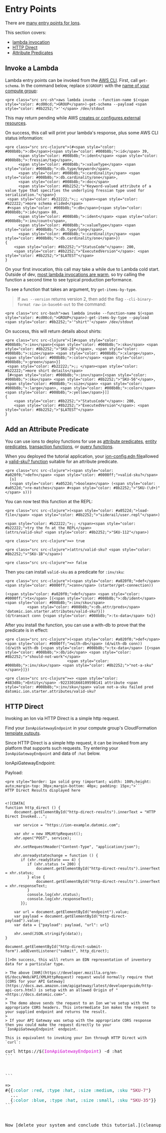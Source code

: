 Entry Points
============

There are [many entry points for Ions](ions-reference.html#entry-points).

This section covers:

- [lambda invocation](#invoke-lambda)
- [HTTP Direct](#http-direct)
- [Attribute Predicates](attribute-predicate)

Invoke a Lambda
---------------

Lambda entry points can be invoked from the [AWS CLI](https://docs.aws.amazon.com/cli/latest/reference/lambda/index.html). First, call `get-schema`. In the command below, replace `$(GROUP)` with the [name of your compute group](../operation/howto.html#compute-group-name):

```
<pre class="src src-sh">aws lambda invoke --function-name $(<span style="color: #cd00cd;">GROUP</span>)-get-schema --payload <span style="color: #8b2252;">''</span> /dev/stdout
```



This may return pending while AWS [creates or configures external resources](https://aws.amazon.com/blogs/compute/tracking-the-state-of-lambda-functions/).

On success, this call will print your lambda's response, plus some AWS CLI status information:

```
<pre class="src src-clojure">(#<span style="color: #008b8b;">:db</span>{<span style="color: #008b8b;">:id</span> 39,
      <span style="color: #008b8b;">:ident</span> <span style="color: #008b8b;">:fressian/tag</span>,
      <span style="color: #008b8b;">:valueType</span> <span style="color: #008b8b;">:db.type/keyword</span>,
      <span style="color: #008b8b;">:cardinality</span> <span style="color: #008b8b;">:db.cardinality/one</span>,
      <span style="color: #008b8b;">:doc</span>
      <span style="color: #8b2252;">"Keyword-valued attribute of a value type that specifies the underlying fressian type used for serialization."</span>}
 <span style="color: #b22222;">;; </span><span style="color: #b22222;">more schema elided</span>
 #<span style="color: #008b8b;">:db</span>{<span style="color: #008b8b;">:id</span> 80,
      <span style="color: #008b8b;">:ident</span> <span style="color: #008b8b;">:inv/count</span>,
      <span style="color: #008b8b;">:valueType</span> <span style="color: #008b8b;">:db.type/long</span>,
      <span style="color: #008b8b;">:cardinality</span> <span style="color: #008b8b;">:db.cardinality/one</span>})
{
    <span style="color: #8b2252;">"StatusCode"</span>: 200,
    <span style="color: #8b2252;">"ExecutedVersion"</span>: <span style="color: #8b2252;">"$LATEST"</span>
}
```



On your first invocation, this call may take a while due to Lambda cold start. Outside of dev, [most lambda invocations are warm](https://blog.symphonia.io/learning-lambda-part-8-addfab6b460d), so try calling the function a second time to see typical production performance.

To see a function that takes an argument, try `get-items-by-type`.

> If `aws --version` returns version 2, then add the flag `--cli-binary-format raw-in-base64-out` to the command:

```
<pre class="src src-bash">aws lambda invoke --function-name $(<span style="color: #cd00cd;">GROUP</span>)-get-items-by-type --payload <span style="color: #8b2252;">'"shirt"'</span> /dev/stdout
```



On success, this will return details about shirts:

```
<pre class="src src-clojure">[[#<span style="color: #008b8b;">:inv</span>{<span style="color: #008b8b;">:sku</span> <span style="color: #8b2252;">"SKU-28"</span>, <span style="color: #008b8b;">:size</span> <span style="color: #008b8b;">:xlarge</span>, <span style="color: #008b8b;">:color</span> <span style="color: #008b8b;">:green</span>}]
 <span style="color: #b22222;">;; </span><span style="color: #b22222;">more shirt details</span>
 [#<span style="color: #008b8b;">:inv</span>{<span style="color: #008b8b;">:sku</span> <span style="color: #8b2252;">"SKU-56"</span>, <span style="color: #008b8b;">:size</span> <span style="color: #008b8b;">:large</span>, <span style="color: #008b8b;">:color</span> <span style="color: #008b8b;">:yellow</span>}]]
{
    <span style="color: #8b2252;">"StatusCode"</span>: 200,
    <span style="color: #8b2252;">"ExecutedVersion"</span>: <span style="color: #8b2252;">"$LATEST"</span>
}
```







Add an Attribute Predicate
--------------------------

You can use ions to deploy functions for use as [attribute predicates](../schema/schema-reference.html#attribute-predicates), [entity predicates](../schema/schema-reference.html#entity-predicates), [transaction functions](../transactions/transaction-functions.html#custom), or [query functions](../query/query-data-reference.html#calling-clojure-functions).

When you deployed the tutorial application, your [ion-config.edn file](https://github.com/Datomic/ion-starter/blob/master/resources/datomic/ion-config.edn)allowed a [valid-sku? function](https://github.com/Datomic/ion-starter/blob/master/src/datomic/ion/starter/attributes.clj) suitable for an attribute predicate.

```
<pre class="src src-clojure">(<span style="color: #a020f0;">defn</span> <span style="color: #0000ff;">valid-sku?</span>
  [s]
  (<span style="color: #a0522d;">boolean</span> (<span style="color: #a0522d;">re-matches</span> #<span style="color: #8b2252;">"SKU-(\d+)"</span> s)))
```



You can now test this function at the REPL:

```
<pre class="src src-clojure">(<span style="color: #a0522d;">load-file</span> <span style="color: #8b2252;">"siderail/user.repl"</span>)

<span style="color: #b22222;">;; </span><span style="color: #b22222;">try the fn at the REPL</span>
(attrs/valid-sku? <span style="color: #8b2252;">"SKU-112"</span>)
```



```
<pre class="src src-clojure">=> true
```



```
<pre class="src src-clojure">(attrs/valid-sku? <span style="color: #8b2252;">"SKU-1B"</span>)
```



```
<pre class="src src-clojure">=> false
```



Then you can install `valid-sku` as a predicate for `:inv/sku`:

```
<pre class="src src-clojure">(<span style="color: #a020f0;">def</span> <span style="color: #0000ff;">conn</span> (starter/get-connection))

(<span style="color: #a020f0;">def</span> <span style="color: #0000ff;">tx</span> [{<span style="color: #008b8b;">:db/ident</span> <span style="color: #008b8b;">:inv/sku</span>
          <span style="color: #008b8b;">:db.attr/preds</span> 'datomic.ion.starter.attributes/valid-sku?}])
(d/transact conn {<span style="color: #008b8b;">:tx-data</span> tx})
```



After you install the function, you can use a with-db to prove that the predicate is in effect:

```
<pre class="src src-clojure">(<span style="color: #a020f0;">def</span> <span style="color: #0000ff;">with-db</span> (d/with-db conn))
(d/with with-db {<span style="color: #008b8b;">:tx-data</span> [{<span style="color: #008b8b;">:db/id</span> <span style="color: #8b2252;">"should-not-work"</span>
                            <span style="color: #008b8b;">:inv/sku</span> <span style="color: #8b2252;">"not-a-sku"</span>}]})
```



```
<pre class="src src-clojure">=> <span style="color: #483d8b;">Entity</span> -9223301668109598141 attribute <span style="color: #008b8b;">:inv/sku</span> value not-a-sku failed pred datomic.ion.starter.attributes/valid-sku?
```







HTTP Direct
-----------

Invoking an Ion via HTTP Direct is a simple http request.

Find your `IonApiGatewayEndpoint` in your compute group's CloudFormation [template outputs](../operation/howto.html#template-outputs).

Since HTTP Direct is a simple http request, it can be invoked from any platform that supports such requests. Try entering your `IonApiGatewayEndpoint` and data of `:hat` below.

 IonApiGatewayEndpoint:  
   
 Payload:  
   
 ```
<pre style="border: 1px solid grey !important; width: 100%;height: auto;margin-top: 30px;margin-bottom: 40px; padding: 15px;">```
HTTP Direct Results displayed here
```
```

<![CDATA[
function http_direct () {
    document.getElementById("http-direct-results").innerText = "HTTP Direct Invoked...";

    var service = "https://ion-example.datomic.com";

    var xhr = new XMLHttpRequest();
    xhr.open("POST", service);
    
    xhr.setRequestHeader("Content-Type", "application/json");
    
    xhr.onreadystatechange = function () {
       if (xhr.readyState === 4) {
          if (xhr.status != 200) {
              document.getElementById("http-direct-results").innerText = xhr.status;
          } else {
              document.getElementById("http-direct-results").innerText = xhr.responseText;
          }
          console.log(xhr.status);
          console.log(xhr.responseText);
       }};
    
    var url = document.getElementById("endpoint").value;
    var payload = document.getElementById("http-direct-payload").value;
    var data = {"payload": payload, "url": url}
    
    xhr.send(JSON.stringify(data));
}

document.getElementById("http-direct-submit-form").addEventListener("submit", http_direct);

]]>On success, this will return an EDN representation of inventory data for a particular type.

> The above [XHR](https://developer.mozilla.org/en-US/docs/Web/API/XMLHttpRequest) request would normally require that [CORS for your API Gateway](https://docs.aws.amazon.com/apigateway/latest/developerguide/http-api-cors.html) is setup with an allowed Origin of "<https://docs.datomic.com>".
> 
> The demo above sends the request to an Ion we've setup with the appropriate CORS headers. This intermediate Ion makes the request to your supplied endpoint and returns the result.
> 
> If your API Gateway was setup with the appropriate CORS response then you could make the request directly to your `IonApiGatewayEndpoint` endpoint.

This is equivalent to invoking your Ion through HTTP Direct with `curl`:

```
<pre class="src src-sh">curl https://$(<span style="color: #cd00cd;">IonApiGatewayEndpoint</span>) -d :hat
```



```
<pre class="src src-clojure">=>
#{{<span style="color: #008b8b;">:color</span> <span style="color: #008b8b;">:red</span>, <span style="color: #008b8b;">:type</span> <span style="color: #008b8b;">:hat</span>, <span style="color: #008b8b;">:size</span> <span style="color: #008b8b;">:medium</span>, <span style="color: #008b8b;">:sku</span> <span style="color: #8b2252;">"SKU-7"</span>}
  ...
  {<span style="color: #008b8b;">:color</span> <span style="color: #008b8b;">:blue</span>, <span style="color: #008b8b;">:type</span> <span style="color: #008b8b;">:hat</span>, <span style="color: #008b8b;">:size</span> <span style="color: #008b8b;">:small</span>, <span style="color: #008b8b;">:sku</span> <span style="color: #8b2252;">"SKU-35"</span>}}
```



Now [delete your system and conclude this tutorial.](cleanup.html)